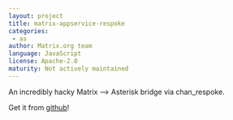 ```yaml
---
layout: project
title: matrix-appservice-respoke
categories:
 - as
author: Matrix.org team
language: JavaScript
license: Apache-2.0
maturity: Not actively maintained
---
```


An incredibly hacky Matrix --> Asterisk bridge via chan_respoke.

Get it from [github](https://github.com/matrix-org/matrix-appservice-respoke)!
